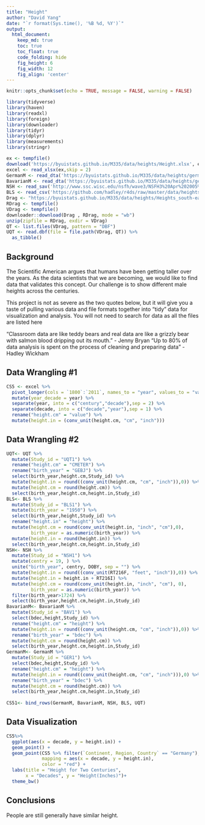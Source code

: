 ```yaml
---
title: "Height"
author: "David Yang"
date: "`r format(Sys.time(), '%B %d, %Y')`"
output:
  html_document:  
    keep_md: true
    toc: true
    toc_float: true
    code_folding: hide
    fig_height: 6
    fig_width: 12
    fig_align: 'center'
---
```

```r
knitr::opts_chunk$set(echo = TRUE, message = FALSE, warning = FALSE)
```

```r
library(tidyverse)
library(haven)
library(readxl)
library(foreign)
library(downloader)
library(tidyr)
library(dplyr)
library(measurements)
library(stringr)
```

```r
ex <- tempfile()
download('https://byuistats.github.io/M335/data/heights/Height.xlsx', ex, mode = 'wb')
excel <- read_xlsx(ex,skip = 2)
GermanM <- read_dta('https://byuistats.github.io/M335/data/heights/germanconscr.dta')
BavarianM <- read_dta('https://byuistats.github.io/M335/data/heights/germanprison.dta')
NSH <- read_sav('http://www.ssc.wisc.edu/nsfh/wave3/NSFH3%20Apr%202005%20release/main05022005.sav')
BLS <- read_csv('https://github.com/hadley/r4ds/raw/master/data/heights.csv')
Drag <- "https://byuistats.github.io/M335/data/heights/Heights_south-east.zip"
RDrag <- tempfile()
VDrag <- tempfile()
downloader::download(Drag , RDrag, mode = "wb")
unzip(zipfile = RDrag, exdir = VDrag)
QT <- list.files(VDrag, pattern = "DBF")
UQT <- read.dbf(file = file.path(VDrag, QT)) %>%
  as_tibble()
```

## Background

The Scientific American argues that humans have been getting taller over the years. As the data scientists that we are becoming, we would like to find data that validates this concept. Our challenge is to show different male heights across the centuries.

This project is not as severe as the two quotes below, but it will give you a taste of pulling various data and file formats together into “tidy” data for visualization and analysis. You will not need to search for data as all the files are listed here

“Classroom data are like teddy bears and real data are like a grizzly bear with salmon blood dripping out its mouth.” - Jenny Bryan
“Up to 80% of data analysis is spent on the process of cleaning and preparing data” - Hadley Wickham

## Data Wrangling #1

```r
CS5 <- excel %>% 
  pivot_longer(cols = `1800`:`2011`, names_to = "year", values_to = "value") %>% 
  mutate(year_decade = year) %>% 
  separate(year, into = c("century","decade"),sep = 2) %>% 
  separate(decade, into = c("decade","year"),sep = 1) %>% 
  rename("height.cm" = "value") %>%
  mutate(height.in = (conv_unit(height.cm, "cm", "inch")))
```

## Data Wrangling #2

```r
UQT<- UQT %>% 
  mutate(Study_id = "UQT1") %>%
  rename("height.cm" = "CMETER") %>% 
  rename("birth_year" = "GEBJ") %>% 
  select(birth_year,height.cm,Study_id) %>% 
  mutate(height.in = round((conv_unit(height.cm, "cm", "inch")),0)) %>% 
  mutate(height.cm = round(height.cm)) %>% 
  select(birth_year,height.cm,height.in,Study_id)
BLS<- BLS %>% 
  mutate(Study_id = "BLS1") %>% 
  mutate(birth_year = "1950") %>% 
  select(birth_year,height,Study_id) %>% 
  rename("height.in" = "height") %>% 
  mutate(height.cm = round(conv_unit(height.in, "inch", "cm"),0),
         birth_year = as.numeric(birth_year)) %>%
  mutate(height.in = round(height.in)) %>% 
  select(birth_year,height.cm,height.in,Study_id)
NSH<- NSH %>% 
  mutate(Study_id = "NSH1") %>%
  mutate(centry = 19, ) %>% 
  unite("birth_year", centry, DOBY, sep = "") %>% 
  mutate(height.in = round((conv_unit(RT216F, "feet", "inch")),0)) %>% 
  mutate(height.in = height.in + RT216I) %>% 
  mutate(height.cm = round(conv_unit(height.in, "inch", "cm"), 0),
         birth_year = as.numeric(birth_year)) %>%
  filter(birth_year>1724) %>% 
  select(birth_year,height.cm,height.in,Study_id)
BavarianM<- BavarianM %>% 
  mutate(Study_id = "BAV1") %>% 
  select(bdec,height,Study_id) %>% 
  rename("height.cm" = "height") %>% 
  mutate(height.in = round((conv_unit(height.cm, "cm", "inch")),0)) %>% 
  rename("birth_year" = "bdec") %>%
  mutate(height.cm = round(height.cm)) %>% 
  select(birth_year,height.cm,height.in,Study_id)
GermanM<- GermanM %>% 
  mutate(Study_id = "GER1") %>% 
  select(bdec,height,Study_id) %>% 
  rename("height.cm" = "height") %>% 
  mutate(height.in = round((conv_unit(height.cm, "cm", "inch"))),0) %>% 
  rename("birth_year" = "bdec") %>% 
  mutate(height.cm = round(height.cm)) %>% 
  select(birth_year,height.cm,height.in,Study_id)
 
CS51<- bind_rows(GermanM, BavarianM, NSH, BLS, UQT)
```

## Data Visualization

```r
CS5%>% 
  ggplot(aes(x = decade, y = height.in)) +
  geom_point() +
  geom_point(CS5 %>% filter(`Continent, Region, Country` == "Germany"), 
             mapping = aes(x = decade, y = height.in), 
             color = "red") +
  labs(title = "Height for Two Centuries", 
       x = "Decades", y = "Height(Inches)")+
  theme_bw()
```

## Conclusions
People are still generally have similar height.